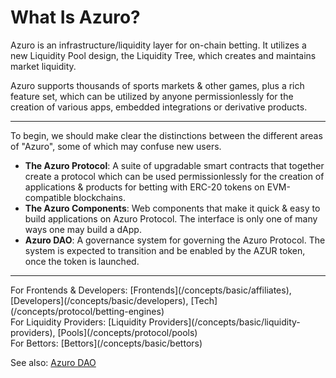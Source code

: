 
# What Is Azuro?

Azuro is an infrastructure/liquidity layer for on-chain betting. It utilizes a new Liquidity Pool design, the
Liquidity Tree, which creates and maintains market liquidity.

Azuro supports thousands of sports markets & other games, plus a rich feature set, which can be utilized by anyone
permissionlessly for the creation of various apps, embedded integrations or derivative products.

---

To begin, we should make clear the distinctions between the different areas of "Azuro", some of which may confuse new users.

- **The Azuro Protocol**: A suite of upgradable smart contracts that together create a protocol which can be used
permissionlessly for the creation of applications & products for betting with ERC-20 tokens on EVM-compatible blockchains.
- **The Azuro Components**: Web components that make it quick & easy to build applications on Azuro Protocol. The interface 
is only one of many ways one may build a dApp.
- **Azuro DAO**: A governance system for governing the Azuro Protocol. The system is expected to transition and be enabled 
by the AZUR token, once the token is launched.

---

<Callout type="feature">
  For Frontends & Developers: [Frontends](/concepts/basic/affiliates), [Developers](/concepts/basic/developers), [Tech](/concepts/protocol/betting-engines)<br />
  For Liquidity Providers: [Liquidity Providers](/concepts/basic/liquidity-providers), [Pools](/concepts/protocol/pools)<br />
  For Bettors: [Bettors](/concepts/basic/bettors)

  See also: [Azuro DAO](/concepts/governance/overview)
</Callout>

